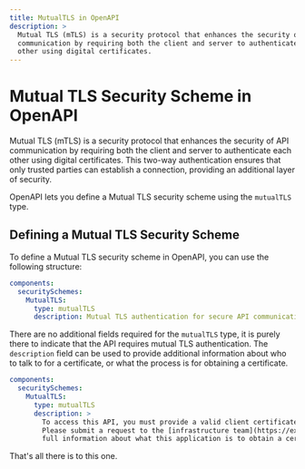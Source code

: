 ```yaml
---
title: MutualTLS in OpenAPI
description: >
  Mutual TLS (mTLS) is a security protocol that enhances the security of API 
  communication by requiring both the client and server to authenticate each
  other using digital certificates.
---
```


# Mutual TLS Security Scheme in OpenAPI

Mutual TLS (mTLS) is a security protocol that enhances the security of API
communication by requiring both the client and server to authenticate each other
using digital certificates. This two-way authentication ensures that only
trusted parties can establish a connection, providing an additional layer of
security.

OpenAPI lets you define a Mutual TLS security scheme using the `mutualTLS` type.

## Defining a Mutual TLS Security Scheme

To define a Mutual TLS security scheme in OpenAPI, you can use the following
structure:

```yaml
components:
  securitySchemes:
    MutualTLS:
      type: mutualTLS
      description: Mutual TLS authentication for secure API communication.
```

There are no additional fields required for the `mutualTLS` type, it is purely
there to indicate that the API requires mutual TLS authentication. The
`description` field can be used to provide additional information about who to
talk to for a certificate, or what the process is for obtaining a certificate.

```yaml
components:
  securitySchemes:
    MutualTLS:
      type: mutualTLS
      description: >
        To access this API, you must provide a valid client certificate. 
        Please submit a request to the [infrastructure team](https://example.com) with 
        full information about what this application is to obtain a certificate.
```

That's all there is to this one.
